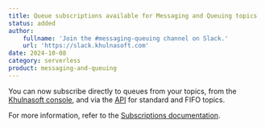 ```yaml
---
title: Queue subscriptions available for Messaging and Queuing topics
status: added
author:
    fullname: 'Join the #messaging-queuing channel on Slack.'
    url: 'https://slack.khulnasoft.com'
date: 2024-10-08
category: serverless
product: messaging-and-queuing
---
```


You can now subscribe directly to queues from your topics, from the [Khulnasoft console](https://console.khulnasoft.com), and via the [API](https://www.khulnasoft.com/en/developers/api/) for standard and FIFO topics. 

For more information, refer to the [Subscriptions documentation](https://www.khulnasoft.com/en/docs/serverless/messaging/how-to/create-manage-subscriptions/).


